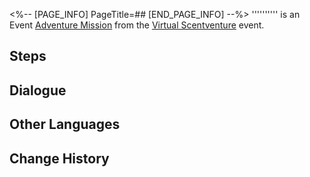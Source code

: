 <%-- [PAGE_INFO]
PageTitle=##
[END_PAGE_INFO] --%>
{{Stub|Dialogue.}}
{{Mission Infobox
|id            = 8016304
|title         = 
|image         = <!--Mission .png-->
|type          = Adventure
|event_name    = Virtual Scentventure
|chapter       = 
|requirements  = [[Adventure Mission]] ''[[Virtual Scentventure]]'' completed
|summary       = <!--official mission summary from Fate's Atlas-->
|characters    = Trailblazer
|startLocation = [[Herta Space Station]] - [[Base Zone]]
|world         = Herta Space Station
|area          = Base Zone
|prev          = Virtual Scentventure
|next          = 
|rewards       = 
}}
'''''''''' is an Event [[Adventure Mission]] from the [[Virtual Scentventure]] event.

==Steps==


<!--
==Gameplay Notes==

--><!--
==Trial Character==

-->
==Dialogue==
{{Stub Dialogue}}

{{Dialogue End}}

==Other Languages==
{{Other Languages
|en   = 
|zhs  = 
|zht  = 
|ja   = 
|ko   = 
|es   = 
|fr   = 
|ru   = 
|th   = 
|vi   = 
|de   = 
|id   = 
|pt   = 
}}

==Change History==
{{Change History|1.6}}
